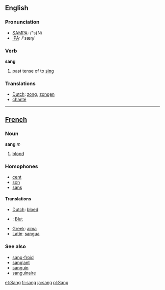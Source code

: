 ==English==
=== Pronunciation ===
*[[w:SAMPA|SAMPA]]: /"s{N/
*[[w:IPA|IPA]]: /'sæŋ/

=== Verb ===

'''sang'''

# past tense of to [[sing]]

=== Translations ===
*[[Dutch]]: [[zong]], [[zongen]]
*[[chanter|chanté]]

----

==[[French]]==
===Noun===
'''sang''' ''m''
# [[blood]]
===Homophones===
*[[cent]]
*[[son]]
*[[sans]]
====Translations====

*[[Dutch]]: [[bloed]]
*{{de}}: [[Blut]]
*[[Greek]]: [[aima]]
*[[Latin]]: [[sangua]]

===See also===
*[[sang-froid]]
*[[sanglant]]
*[[sanguin]]
*[[sanguinaire]]

[[et:Sang]]
[[fr:sang]]
[[ja:sang]]
[[pl:Sang]]